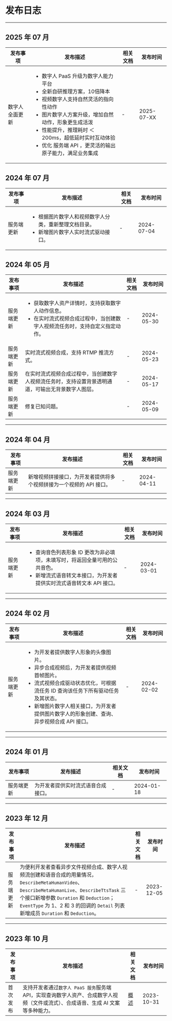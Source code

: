 # 发布日志

- - -

## 2025 年 07 月

| 发布事项 | 发布描述 | 相关文档 | 发布时间 |
|---------|---------|---------|---------|
| 数字人全面更新 | <ul><li>数字人 PaaS 升级为数字人能力平台</li><li>全新自研推理方案，10倍降本</li><li>视频数字人支持自然灵活的指向性动作</li><li>图片数字人方案升级，增加自然动作，形象更生成活泼</li><li>性能提升，推理耗时 ＜ 200ms，超低延时实时互动体验</li><li>优化 服务端 API ，更灵活的输出原子能力，满足业务集成</li></ul> | - | 2025-07-XX |

## 2024 年 07 月

| 发布事项 | 发布描述 | 相关文档 | 发布时间 |
|---------|---------|---------|---------|
| 服务端更新 | <ul><li>根据图片数字人和视频数字人分类，重新整理文档目录。</li><li>新增图片数字人实时流式驱动接口。</li></ul> | - | 2024-07-04 |


## 2024 年 05 月

| 发布事项 | 发布描述 | 相关文档 | 发布时间 |
|---------|---------|---------|---------|
| 服务端更新 | <ul><li>获取数字人资产详情时，支持获取数字人动作信息。</li><li>在实时流式视频合成过程中，当创建数字人视频流任务时，支持自定义指定动作。</li></ul> | - | 2024-05-30 |
| 服务端更新 | 实时流式视频合成，支持 RTMP 推流方式。 | - | 2024-05-23 |
| 服务端更新 | 在实时流式视频合成过程中，当创建数字人视频流任务时，支持设置背景透明通道，可输出无背景数字人图层。 | - | 2024-05-17 |
| 服务端更新 | 修复已知问题。 | - | 2024-05-09 |

---

## 2024 年 04 月

| 发布事项 | 发布描述 | 相关文档 | 发布时间 |
|---------|---------|---------|---------|
| 服务端更新 | 新增视频拼接接口，为开发者提供将多个视频拼接为一个视频的 API 接口。 | - | 2024-04-11 |

---

## 2024 年 03 月

| 发布事项 | 发布描述 | 相关文档 | 发布时间 |
|---------|---------|---------|---------|
| 服务端更新 | <ul><li>查询音色列表形象 ID 更改为非必填项，未填写时，将返回全量可用的公共音色。</li><li>新增流式语音转文本接口，为开发者提供实时流式语音转文本 API 接口。</li></ul> | - | 2024-03-01 |

---

## 2024 年 02 月

| 发布事项 | 发布描述 | 相关文档 | 发布时间 |
|---------|---------|---------|---------|
| 服务端更新 | <ul><li>为开发者提供数字人形象的头像图片。</li><li>异步合成视频后，为开发者提供视频首帧图片。</li><li>流式视频合成驱动状态优化，可根据流任务 ID 查询该任务下所有驱动任务及其状态。</li><li>新增图片数字人相关接口，为开发者提供图片数字人的形象创建、查询、异步视频合成 API 接口。</li></ul> | - | 2024-02-02 |

---

## 2024 年 01 月

| 发布事项 | 发布描述 | 相关文档 | 发布时间 |
|---------|---------|---------|---------|
| 服务端更新 | 为开发者提供实时流式语音合成接口。 | - | 2024-01-18 |

---

## 2023 年 12 月

| 发布事项 | 发布描述 | 相关文档 | 发布时间 |
|---------|---------|---------|---------|
| 服务端更新 | 为便利开发者查看异步文件视频合成、数字人视频流创建和语音合成的用量情况，`DescribeMetaHumanVideo`、`DescribeMetaHumanLive`、`DescribeTtsTask` 三个接口新增参数 `Duration` 和 `Deduction`；`EventType` 为 1、2 和 3 的回调的 `Detail` 列表新增成员 `Duration` 和 `Deduction`。 | - | 2023-12-05 |

---

## 2023 年 10 月

| 发布事项 | 发布描述 | 相关文档 | 发布时间 |
|---------|---------|---------|---------|
| 首次发布 | 支持开发者通过`数字人 PaaS 服务`服务端 API，实现查询数字人资产、合成数字人视频（文件或流式）、合成语音、生成 AI 文案等多种能力。 | [概述](./overview.mdx) | 2023-10-31 |
